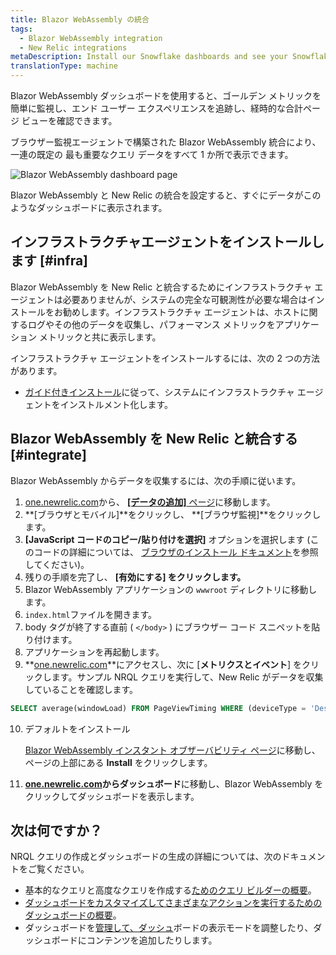 ```yaml
---
title: Blazor WebAssembly の統合
tags:
  - Blazor WebAssembly integration
  - New Relic integrations
metaDescription: Install our Snowflake dashboards and see your Snowflake data in New Relic.
translationType: machine
---
```



Blazor WebAssembly ダッシュボードを使用すると、ゴールデン メトリックを簡単に監視し、エンド ユーザー エクスペリエンスを追跡し、経時的な合計ページ ビューを確認できます。

ブラウザー監視エージェントで構築された Blazor WebAssembly 統合により、一連の既定の <InlinePopover type="dashboards"/>最も重要なクエリ データをすべて 1 か所で表示できます。

<img
  title="Blazor WebAssembly dashboard"
  alt="Blazor WebAssembly dashboard page"
  src={infrastructureBlazorWebAssemblyDashboard}
/>

<figcaption>
  Blazor WebAssembly と New Relic の統合を設定すると、すぐにデータがこのようなダッシュボードに表示されます。
</figcaption>

## インフラストラクチャエージェントをインストールします [#infra]

Blazor WebAssembly を New Relic と統合するためにインフラストラクチャ エージェントは必要ありませんが、システムの完全な可観測性が必要な場合はインストールをお勧めします。インフラストラクチャ エージェントは、ホストに関するログやその他のデータを収集し、パフォーマンス メトリックをアプリケーション メトリックと共に表示します。

インフラストラクチャ エージェントをインストールするには、次の 2 つの方法があります。

* [ガイド付きインストール](https://one.newrelic.com/launcher/catalog-pack-details.launcher/?pane=eyJuZXJkbGV0SWQiOiJucjEtY29yZS5saXN0aW5nIn0=&cards%5B0%5D=eyJuZXJkbGV0SWQiOiJucjEtaW5zdGFsbC1uZXdyZWxpYy5ucjEtaW5zdGFsbC1uZXdyZWxpYyJ9)に従って、システムにインフラストラクチャ エージェントをインストルメント化します。

## Blazor WebAssembly を New Relic と統合する [#integrate]

Blazor WebAssembly からデータを収集するには、次の手順に従います。

1. [one.newrelic.com](https://one.newrelic.com)から、 [**\[データの追加\]** ページ](https://one.newrelic.com/marketplace)に移動します。
2. **\[ブラウザとモバイル]**をクリックし、 **\[ブラウザ監視]**をクリックします。
3. **\[JavaScript コードのコピー/貼り付けを選択]** オプションを選択します (このコードの詳細については、 [ブラウザのインストール ドキュメント](/docs/browser/browser-monitoring/installation/install-browser-monitoring-agent)を参照してください)。
4. 残りの手順を完了し、 **\[有効にする] をクリックします。**
5. Blazor WebAssembly アプリケーションの `wwwroot` ディレクトリに移動します。
6. `index.html`ファイルを開きます。
7. body タグが終了する直前 ( `</body>` ) にブラウザー コード スニペットを貼り付けます。
8. アプリケーションを再起動します。
9. **[one.newrelic.com](https://one.newrelic.com/all-capabilities)**にアクセスし、次に \[**メトリクスとイベント**] をクリックします。サンプル NRQL クエリを実行して、New Relic がデータを収集していることを確認します。

```sql
SELECT average(windowLoad) FROM PageViewTiming WHERE (deviceType = 'Desktop') FACET `userAgentName` SINCE 604800 seconds AGO TIMESERIES
```

10. デフォルトをインストール

    <InlinePopover type="dashboards"/>

    [Blazor WebAssembly インスタント オブザーバビリティ ページ](https://newrelic.com/instant-observability/blazor-web-assembly)に移動し、ページの上部にある **Install** をクリックします。

11. **[one.newrelic.com](https://one.newrelic.com/all-capabilities)**から**ダッシュボード**に移動し、Blazor WebAssembly をクリックしてダッシュボードを表示します。

## 次は何ですか？

NRQL クエリの作成とダッシュボードの生成の詳細については、次のドキュメントをご覧ください。

* 基本的なクエリと高度なクエリを作成する[ためのクエリ ビルダーの概要](/docs/query-your-data/explore-query-data/query-builder/introduction-query-builder)。
* [ダッシュボードをカスタマイズしてさまざまなアクションを実行するためのダッシュボードの概要](/docs/query-your-data/explore-query-data/dashboards/introduction-dashboards)。
* ダッシュボードを[管理して、ダッシュ](/docs/query-your-data/explore-query-data/dashboards/manage-your-dashboard)ボードの表示モードを調整したり、ダッシュボードにコンテンツを追加したりします。